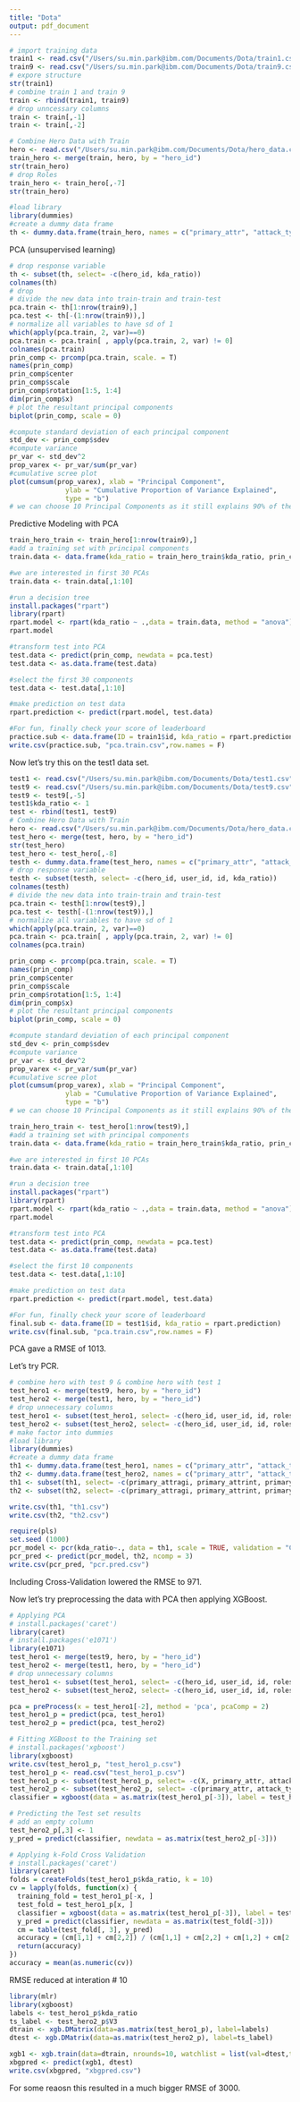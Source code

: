 ```yaml
---
title: "Dota"
output: pdf_document
---
```

<Data Preprocessing/Feature Engineering>

```r
# import training data
train1 <- read.csv("/Users/su.min.park@ibm.com/Documents/Dota/train1.csv")
train9 <- read.csv("/Users/su.min.park@ibm.com/Documents/Dota/train9.csv")
# expore structure
str(train1)
# combine train 1 and train 9 
train <- rbind(train1, train9)
# drop unncessary columns
train <- train[,-1]
train <- train[,-2]
```

```r
# Combine Hero Data with Train
hero <- read.csv("/Users/su.min.park@ibm.com/Documents/Dota/hero_data.csv")
train_hero <- merge(train, hero, by = "hero_id")
str(train_hero)
# drop Roles
train_hero <- train_hero[,-7]
str(train_hero)
```

```r
#load library
library(dummies)
#create a dummy data frame
th <- dummy.data.frame(train_hero, names = c("primary_attr", "attack_type"))
```

PCA (unsupervised learning)

```r
# drop response variable
th <- subset(th, select= -c(hero_id, kda_ratio))
colnames(th)
# drop 
# divide the new data into train-train and train-test
pca.train <- th[1:nrow(train9),]
pca.test <- th[-(1:nrow(train9)),]
# normalize all variables to have sd of 1 
which(apply(pca.train, 2, var)==0)
pca.train <- pca.train[ , apply(pca.train, 2, var) != 0]
colnames(pca.train)
prin_comp <- prcomp(pca.train, scale. = T)
names(prin_comp)
prin_comp$center
prin_comp$scale
prin_comp$rotation[1:5, 1:4]
dim(prin_comp$x)
# plot the resultant principal components
biplot(prin_comp, scale = 0)

#compute standard deviation of each principal component
std_dev <- prin_comp$sdev
#compute variance
pr_var <- std_dev^2
prop_varex <- pr_var/sum(pr_var)
#cumulative scree plot
plot(cumsum(prop_varex), xlab = "Principal Component",
              ylab = "Cumulative Proportion of Variance Explained",
              type = "b")
# we can choose 10 Principal Components as it still explains 90% of the data set.
```

Predictive Modeling with PCA 

```r
train_hero_train <- train_hero[1:nrow(train9),]
#add a training set with principal components
train.data <- data.frame(kda_ratio = train_hero_train$kda_ratio, prin_comp$x)

#we are interested in first 30 PCAs
train.data <- train.data[,1:10]

#run a decision tree
install.packages("rpart")
library(rpart)
rpart.model <- rpart(kda_ratio ~ .,data = train.data, method = "anova")
rpart.model

#transform test into PCA
test.data <- predict(prin_comp, newdata = pca.test)
test.data <- as.data.frame(test.data)

#select the first 30 components
test.data <- test.data[,1:10]

#make prediction on test data
rpart.prediction <- predict(rpart.model, test.data)

#For fun, finally check your score of leaderboard
practice.sub <- data.frame(ID = train1$id, kda_ratio = rpart.prediction)
write.csv(practice.sub, "pca.train.csv",row.names = F)
```

Now let's try this on the test1 data set. 

```r
test1 <- read.csv("/Users/su.min.park@ibm.com/Documents/Dota/test1.csv")
test9 <- read.csv("/Users/su.min.park@ibm.com/Documents/Dota/test9.csv")
test9 <- test9[,-5]
test1$kda_ratio <- 1
test <- rbind(test1, test9)
# Combine Hero Data with Train
hero <- read.csv("/Users/su.min.park@ibm.com/Documents/Dota/hero_data.csv")
test_hero <- merge(test, hero, by = "hero_id")
str(test_hero)
test_hero <- test_hero[,-8]
testh <- dummy.data.frame(test_hero, names = c("primary_attr", "attack_type"))
# drop response variable
testh <- subset(testh, select= -c(hero_id, user_id, id, kda_ratio))
colnames(testh)
# divide the new data into train-train and train-test
pca.train <- testh[1:nrow(test9),]
pca.test <- testh[-(1:nrow(test9)),]
# normalize all variables to have sd of 1 
which(apply(pca.train, 2, var)==0)
pca.train <- pca.train[ , apply(pca.train, 2, var) != 0]
colnames(pca.train)

prin_comp <- prcomp(pca.train, scale. = T)
names(prin_comp)
prin_comp$center
prin_comp$scale
prin_comp$rotation[1:5, 1:4]
dim(prin_comp$x)
# plot the resultant principal components
biplot(prin_comp, scale = 0)

#compute standard deviation of each principal component
std_dev <- prin_comp$sdev
#compute variance
pr_var <- std_dev^2
prop_varex <- pr_var/sum(pr_var)
#cumulative scree plot
plot(cumsum(prop_varex), xlab = "Principal Component",
              ylab = "Cumulative Proportion of Variance Explained",
              type = "b")
# we can choose 10 Principal Components as it still explains 90% of the data set.
```

```r
train_hero_train <- test_hero[1:nrow(test9),]
#add a training set with principal components
train.data <- data.frame(kda_ratio = train_hero_train$kda_ratio, prin_comp$x)

#we are interested in first 10 PCAs
train.data <- train.data[,1:10]

#run a decision tree
install.packages("rpart")
library(rpart)
rpart.model <- rpart(kda_ratio ~ .,data = train.data, method = "anova")
rpart.model

#transform test into PCA
test.data <- predict(prin_comp, newdata = pca.test)
test.data <- as.data.frame(test.data)

#select the first 10 components
test.data <- test.data[,1:10]

#make prediction on test data
rpart.prediction <- predict(rpart.model, test.data)

#For fun, finally check your score of leaderboard
final.sub <- data.frame(ID = test1$id, kda_ratio = rpart.prediction)
write.csv(final.sub, "pca.train.csv",row.names = F)
```

PCA gave a RMSE of 1013. 

Let's try PCR. 
```r
# combine hero with test 9 & combine hero with test 1 
test_hero1 <- merge(test9, hero, by = "hero_id")
test_hero2 <- merge(test1, hero, by = "hero_id")
# drop unnecessary columns
test_hero1 <- subset(test_hero1, select= -c(hero_id, user_id, id, roles))
test_hero2 <- subset(test_hero2, select= -c(hero_id, user_id, id, roles))
# make factor into dummies
#load library
library(dummies)
#create a dummy data frame
th1 <- dummy.data.frame(test_hero1, names = c("primary_attr", "attack_type"))
th2 <- dummy.data.frame(test_hero2, names = c("primary_attr", "attack_type"))
th1 <- subset(th1, select= -c(primary_attragi, primary_attrint, primary_attrstr, attack_typeMelee, attack_typeRanged, num_games, base_health, base_mana, base_mana_regen))
th2 <- subset(th2, select= -c(primary_attragi, primary_attrint, primary_attrstr, attack_typeMelee, attack_typeRanged, num_games, base_health, base_mana, base_mana_regen))

write.csv(th1, "th1.csv")
write.csv(th2, "th2.csv")

require(pls)
set.seed (1000)
pcr_model <- pcr(kda_ratio~., data = th1, scale = TRUE, validation = "CV")
pcr_pred <- predict(pcr_model, th2, ncomp = 3)
write.csv(pcr_pred, "pcr.pred.csv")
```

Including Cross-Validation lowered the RMSE to 971.

Now let's try preprocessing the data with PCA then applying XGBoost. 
```r
# Applying PCA
# install.packages('caret')
library(caret)
# install.packages('e1071')
library(e1071)
test_hero1 <- merge(test9, hero, by = "hero_id")
test_hero2 <- merge(test1, hero, by = "hero_id")
# drop unnecessary columns
test_hero1 <- subset(test_hero1, select= -c(hero_id, user_id, id, roles, base_health, base_mana, base_mana_regen))
test_hero2 <- subset(test_hero2, select= -c(hero_id, user_id, id, roles, base_health, base_mana, base_mana_regen))

pca = preProcess(x = test_hero1[-2], method = 'pca', pcaComp = 2)
test_hero1_p = predict(pca, test_hero1)
test_hero2_p = predict(pca, test_hero2)
```

```r
# Fitting XGBoost to the Training set
# install.packages('xgboost')
library(xgboost)
write.csv(test_hero1_p, "test_hero1_p.csv")
test_hero1_p <- read.csv("test_hero1_p.csv")
test_hero1_p <- subset(test_hero1_p, select= -c(X, primary_attr, attack_type))
test_hero2_p <- subset(test_hero2_p, select= -c(primary_attr, attack_type))
classifier = xgboost(data = as.matrix(test_hero1_p[-3]), label = test_hero1_p$kda_ratio, nrounds = 10)

# Predicting the Test set results
# add an empty column
test_hero2_p[,3] <- 1
y_pred = predict(classifier, newdata = as.matrix(test_hero2_p[-3]))

# Applying k-Fold Cross Validation
# install.packages('caret')
library(caret)
folds = createFolds(test_hero1_p$kda_ratio, k = 10)
cv = lapply(folds, function(x) {
  training_fold = test_hero1_p[-x, ]
  test_fold = test_hero1_p[x, ]
  classifier = xgboost(data = as.matrix(test_hero1_p[-3]), label = test_hero1_p$kda_ratio, nrounds = 10)
  y_pred = predict(classifier, newdata = as.matrix(test_fold[-3]))
  cm = table(test_fold[, 3], y_pred)
  accuracy = (cm[1,1] + cm[2,2]) / (cm[1,1] + cm[2,2] + cm[1,2] + cm[2,1])
  return(accuracy)
})
accuracy = mean(as.numeric(cv))
```

RMSE reduced at interation # 10 

```r
library(mlr)
library(xgboost)
labels <- test_hero1_p$kda_ratio
ts_label <- test_hero2_p$V3
dtrain <- xgb.DMatrix(data=as.matrix(test_hero1_p), label=labels)
dtest <- xgb.DMatrix(data=as.matrix(test_hero2_p), label=ts_label)

xgb1 <- xgb.train(data=dtrain, nrounds=10, watchlist = list(val=dtest,train=dtrain), maximize = F, objective="reg:linear", eval_metric = "rmse")
xbgpred <- predict(xgb1, dtest)
write.csv(xbgpred, "xbgpred.csv")
```

For some reaosn this resulted in a much bigger RMSE of 3000. 